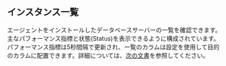 ## インスタンス一覧

エージェントをインストールしたデータベースサーバーの一覧を確認できます。主なパフォーマンス指標と状態(Status)を表示できるように構成されています。
パフォーマンス指標は5秒間隔で更新され、一覧のカラムは設定を使用して目的のカラムに配置できます。詳細については、[次の文書](instance-list)を参照してください。
